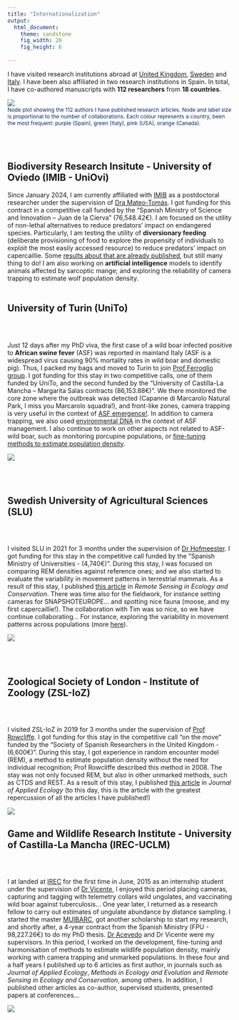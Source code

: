 ```yaml
---
title: "Internationalization"
output: 
  html_document:
    theme: sandstone
    fig_width: 20
    fig_height: 6
  
---
```


I have visited research institutions abroad at [United Kingdom](#ZSL), [Sweden](#SLU) and [Italy](#UniTo). I have been also affiliated in two research institutions in Spain. In total, I have co-authored manuscripts with **112 researchers** from **18 countries**.

</figure>

![](images/NodePlot.png)
<figcaption style="font-size: 0.85em; color: #082a64;">
Node plot showing the 112 authors I have published research articles. Node and label size is proportional to the number of collaborations. Each colour represents a country, been the most frequent: purple (Spain), green (Italy), pink (USA), orange (Canada).
</figcaption>

</figure>
<br/>
<br/>

## **Biodiversity Research Insitute - University of Oviedo** (IMIB - UniOvi)
Since January 2024, I am currently affiliated with [IMIB](https://imib.csic.es/) as a postdoctoral researcher under the supervision of [Dra Mateo-Tomás](https://scholar.google.es/citations?user=N9VkCNIAAAAJ&hl=es&oi=ao). I got funding for this contract in a competitive call funded by the “Spanish Ministry of Science and Innovation – Juan de la Cierva” (76,548.42€). I am focused on the utility of non-lethal alternatives to reduce predators’ impact on endangered species. Particularly, I am testing the utility of **diversionary feeding** (deliberate provisioning of food to explore the propensity of individuals to exploit the most easily accessed resource) to reduce predators' impact on capercaillie. Some [results about that are already published](https://link.springer.com/article/10.1007/s10344-024-01837-9), but still many thing to do! I am also working on **artificial intelligence** models to identify animals affected by sarcoptic mange; and exploring the reliability of camera trapping to estimate wolf population density.
<br/>
<br/>

## **University of Turin** (UniTo) {#UniTO}
</style>

<div class="row" style="padding-top: 30px;">
<div class="col-sm-6">
Just 12 days after my PhD viva, the first case of a wild boar infected positive to **African swine fever** (ASF) was reported in mainland Italy (ASF is a widespread virus causing 90% mortality rates in wild boar and domestic pig). Thus, I packed my bags and moved to Turin to join [Prof Ferroglio group](https://scholar.google.es/citations?user=oJ5vKjMAAAAJ&hl=es&oi=ao). I got funding for this stay in two competitive calls, one of them funded by UniTo, and the second funded by the “University of Castilla-La Mancha – Margarita Salas contracts (86,153.88€)”. We there monitored the core zone where the outbreak was detected (Capanne di Marcarolo Natural Park, I miss you Marcarolo squadra!), and front-like zones, camera trapping is very useful in the context of [ASF emergence!](https://onlinelibrary.wiley.com/doi/full/10.1155/2023/7820538?msockid=198d1e9a20b862c23d1d0b8b2110631c). In addition to camera trapping, we also used [environmental DNA](https://link.springer.com/article/10.1007/s10344-023-01758-z) in the context of ASF management. I also continue to work on other aspects not related to ASF-wild boar, such as monitoring porcupine populations, or [fine-tuning methods to estimate population density](https://besjournals.onlinelibrary.wiley.com/doi/10.1111/2041-210X.14247).

</div>
<div class="col-sm-6">
![](images/Turin.jpg)

</div>

<br/>
<br/>

## **Swedish University of Agricultural Sciences** (SLU) {#SLU}
</style>

<div class="row" style="padding-top: 30px;">
<div class="col-sm-6">
I visited SLU in 2021 for 3 months under the supervision of [Dr Hofmeester](hhttps://www.slu.se/en/ew-cv/tim-hofmeester2/). I got funding for this stay in the competitive call funded by the “Spanish Ministry of Universities - (4,740€)”. During this stay, I was focused on comparing REM densities against reference ones; and we also started to evaluate the variability in movement patterns in terrestrial mammals. As a result of this stay, I published [this article](https://zslpublications.onlinelibrary.wiley.com/doi/full/10.1002/rse2.269) in *Remote Sensing in Ecology and Conservation*. There was time also for the fieldwork, for instance setting cameras for SNAPSHOTEUROPE... and spotting nice fauna (moose, and my first capercaillie!). The collaboration with Tim was so nice, so we have continue collaborating... For instance, exploring the variability in movement patterns across populations (more [here](https://zslpublications.onlinelibrary.wiley.com/doi/full/10.1002/rse2.269)). 

</div>
<div class="col-sm-6">
![](images/Tim.jpg)

</div>

<br/>
<br/>

## **Zoological Society of London - Institute of Zoology** (ZSL-IoZ) {#ZSL}
</style>

<div class="row" style="padding-top: 30px;">
<div class="col-sm-6">
I visited ZSL-IoZ in 2019 for 3 months under the supervision of [Prof Rowcliffe](https://www.zsl.org/about-zsl/our-people/prof-marcus-rowcliffe). I got funding for this stay in the competitive call “on the move” funded by the “Society of Spanish Researchers in the United Kingdom - (6,600€)”. During this stay, I got experience in random encounter model (REM), a method to estimate population density without the need for individual recognition; Prof Rowcliffe described this method in 2008. The stay was not only focused REM, but also in other unmarked methods, such as CTDS and REST. As a result of this stay, I published [this article](https://besjournals.onlinelibrary.wiley.com/doi/10.1111/1365-2664.13913) in *Journal of Applied Ecology* (to this day, this is the article with the greatest repercussion of all the articles I have published!)

</div>
<div class="col-sm-6">
![](images/FotoMarcusRowcliffe.jpg)

</div>

## **Game and Wildlife Research Institute - University of Castilla-La Mancha** (IREC-UCLM) 
</style>

<div class="row" style="padding-top: 30px;">
<div class="col-sm-6">
I at landed at [IREC](https://www.irec.es/) for the first time in June, 2015 as an internship student under the supervision of [Dr Vicente](https://scholar.google.es/citations?user=LKuXcdsAAAAJ&hl=es&oi=ao), I enjoyed this period placing cameras, capturing and tagging with telemetry collars wild ungulates, and vaccinating wild boar against tuberculosis... One year later, I returned as a research fellow to carry out estimates of ungulate abundance by distance sampling. I started the master [MUIBARC](https://www.uclm.es/estudios/masteres/master-investigacion-recursos-cinegeticos), got another scholarship to start my research, and shortly after, a 4-year contract from the Spanish Ministry (FPU - 98,227.26€) to do my PhD thesis. [Dr Acevedo](https://scholar.google.es/citations?user=vecKO2QAAAAJ&hl=es&oi=ao) and Dr Vicente were my supervisors. In this period, I worked on the development, fine-tuning and harmonisation of methods to estimate wildlife population density, mainly working with camera trapping and unmarked populations. In these four and a half years I published up to 6 articles as first author, in journals such as *Journal of Applied Ecology*, *Methods in Ecology and Evolution* and *Remote Sensing in Ecology and Conservation*, among others. In addition, I published other articles as co-author, supervised students, presented papers at conferences...

</div>
<div class="col-sm-6">
![](images/IREC_dia1.jpg)